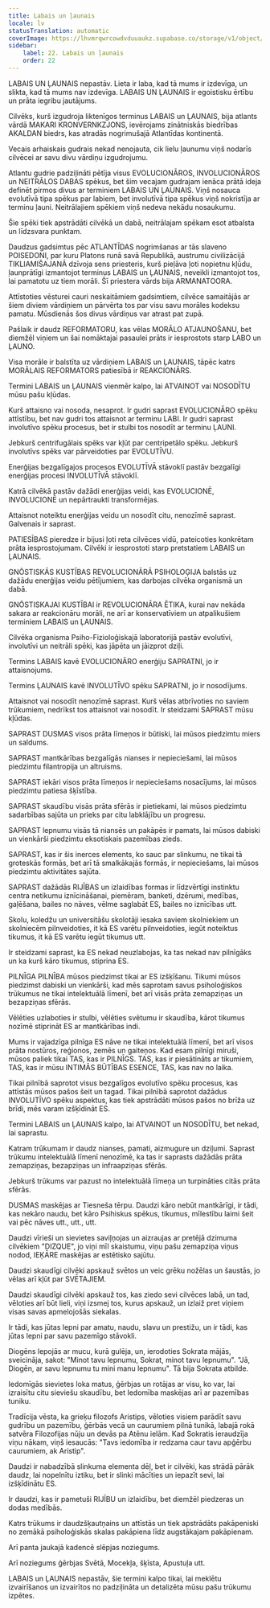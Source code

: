```yaml
---
title: Labais un ļaunais
locale: lv
statusTranslation: automatic
coverImage: https://lhvmrqwrcowdvduuaukz.supabase.co/storage/v1/object/public/strapi-uploads/small_cover-educacion-fundamental.webp-2d51a7828a2b1309555be27f7e2a61a0.webp
sidebar:
    label: 22. Labais un ļaunais
    order: 22
---
```

LABAIS UN ĻAUNAIS nepastāv. Lieta ir laba, kad tā mums ir izdevīga, un slikta, kad tā mums nav izdevīga. LABAIS UN ĻAUNAIS ir egoistisku ērtību un prāta iegribu jautājums.

Cilvēks, kurš izgudroja liktenīgos terminus LABAIS un ĻAUNAIS, bija atlants vārdā MAKARI KRONVERNKZJONS, ievērojams zinātniskās biedrības AKALDAN biedrs, kas atradās nogrimušajā Atlantīdas kontinentā.

Vecais arhaiskais gudrais nekad nenojauta, cik lielu ļaunumu viņš nodarīs cilvēcei ar savu divu vārdiņu izgudrojumu.

Atlantu gudrie padziļināti pētīja visus EVOLUCIONĀROS, INVOLUCIONĀROS un NEITRĀLOS DABAS spēkus, bet šim vecajam gudrajam ienāca prātā ideja definēt pirmos divus ar terminiem LABAIS UN ĻAUNAIS. Viņš nosauca evolutīvā tipa spēkus par labiem, bet involutīvā tipa spēkus viņš nokristīja ar terminu ļauni. Neitrālajiem spēkiem viņš nedeva nekādu nosaukumu.

Šie spēki tiek apstrādāti cilvēkā un dabā, neitrālajam spēkam esot atbalsta un līdzsvara punktam.

Daudzus gadsimtus pēc ATLANTĪDAS nogrimšanas ar tās slaveno POISEDONI, par kuru Platons runā savā Republikā, austrumu civilizācijā TIKLIAMIŠAJANĀ dzīvoja sens priesteris, kurš pieļāva ļoti nopietnu kļūdu, ļaunprātīgi izmantojot terminus LABAIS un ĻAUNAIS, neveikli izmantojot tos, lai pamatotu uz tiem morāli. Šī priestera vārds bija ARMANATOORA.

Attīstoties vēsturei cauri neskaitāmiem gadsimtiem, cilvēce samaitājās ar šiem diviem vārdiņiem un pārvērta tos par visu savu morāles kodeksu pamatu. Mūsdienās šos divus vārdiņus var atrast pat zupā.

Pašlaik ir daudz REFORMATORU, kas vēlas MORĀLO ATJAUNOŠANU, bet diemžēl viņiem un šai nomāktajai pasaulei prāts ir iesprostots starp LABO un ĻAUNO.

Visa morāle ir balstīta uz vārdiņiem LABAIS un ĻAUNAIS, tāpēc katrs MORĀLAIS REFORMATORS patiesībā ir REAKCIONĀRS.

Termini LABAIS un ĻAUNAIS vienmēr kalpo, lai ATVAINOT vai NOSODĪTU mūsu pašu kļūdas.

Kurš attaisno vai nosoda, nesaprot. Ir gudri saprast EVOLUCIONĀRO spēku attīstību, bet nav gudri tos attaisnot ar terminu LABI. Ir gudri saprast involutīvo spēku procesus, bet ir stulbi tos nosodīt ar terminu ĻAUNI.

Jebkurš centrifugālais spēks var kļūt par centripetālo spēku. Jebkurš involutīvs spēks var pārveidoties par EVOLUTĪVU.

Enerģijas bezgalīgajos procesos EVOLUTĪVĀ stāvoklī pastāv bezgalīgi enerģijas procesi INVOLUTĪVĀ stāvoklī.

Katrā cilvēkā pastāv dažādi enerģijas veidi, kas EVOLUCIONĒ, INVOLUCIONĒ un nepārtraukti transformējas.

Attaisnot noteiktu enerģijas veidu un nosodīt citu, nenozīmē saprast. Galvenais ir saprast.

PATIESĪBAS pieredze ir bijusi ļoti reta cilvēces vidū, pateicoties konkrētam prāta iesprostojumam. Cilvēki ir iesprostoti starp pretstatiem LABAIS un ĻAUNAIS.

GNŌSTISKĀS KUSTĪBAS REVOLUCIONĀRĀ PSIHOLOĢIJA balstās uz dažādu enerģijas veidu pētījumiem, kas darbojas cilvēka organismā un dabā.

GNŌSTISKAJAI KUSTĪBAI ir REVOLUCIONĀRA ĒTIKA, kurai nav nekāda sakara ar reakcionāru morāli, ne arī ar konservatīviem un atpalikušiem terminiem LABAIS un ĻAUNAIS.

Cilvēka organisma Psiho-Fizioloģiskajā laboratorijā pastāv evolutīvi, involutīvi un neitrāli spēki, kas jāpēta un jāizprot dziļi.

Termins LABAIS kavē EVOLUCIONĀRO enerģiju SAPRATNI, jo ir attaisnojums.

Termins ĻAUNAIS kavē INVOLUTĪVO spēku SAPRATNI, jo ir nosodījums.

Attaisnot vai nosodīt nenozīmē saprast. Kurš vēlas atbrīvoties no saviem trūkumiem, nedrīkst tos attaisnot vai nosodīt. Ir steidzami SAPRAST mūsu kļūdas.

SAPRAST DUSMAS visos prāta līmeņos ir būtiski, lai mūsos piedzimtu miers un saldums.

SAPRAST mantkārības bezgalīgās nianses ir nepieciešami, lai mūsos piedzimtu filantropija un altruisms.

SAPRAST iekāri visos prāta līmeņos ir nepieciešams nosacījums, lai mūsos piedzimtu patiesa šķīstība.

SAPRAST skaudību visās prāta sfērās ir pietiekami, lai mūsos piedzimtu sadarbības sajūta un prieks par citu labklājību un progresu.

SAPRAST lepnumu visās tā niansēs un pakāpēs ir pamats, lai mūsos dabiski un vienkārši piedzimtu eksotiskais pazemības zieds.

SAPRAST, kas ir šis inerces elements, ko sauc par slinkumu, ne tikai tā groteskās formās, bet arī tā smalkākajās formās, ir nepieciešams, lai mūsos piedzimtu aktivitātes sajūta.

SAPRAST dažādās RIJĪBAS un izlaidības formas ir līdzvērtīgi instinktu centra netikumu iznīcināšanai, piemēram, banketi, dzērumi, medības, gaļēšana, bailes no nāves, vēlme saglabāt ES, bailes no iznīcības utt.

Skolu, koledžu un universitāšu skolotāji iesaka saviem skolniekiem un skolniecēm pilnveidoties, it kā ES varētu pilnveidoties, iegūt noteiktus tikumus, it kā ES varētu iegūt tikumus utt.

Ir steidzami saprast, ka ES nekad neuzlabojas, ka tas nekad nav pilnīgāks un ka kurš kāro tikumus, stiprina ES.

PILNĪGA PILNĪBA mūsos piedzimst tikai ar ES izšķīšanu. Tikumi mūsos piedzimst dabiski un vienkārši, kad mēs saprotam savus psiholoģiskos trūkumus ne tikai intelektuālā līmenī, bet arī visās prāta zemapziņas un bezapziņas sfērās.

Vēlēties uzlaboties ir stulbi, vēlēties svētumu ir skaudība, kārot tikumus nozīmē stiprināt ES ar mantkārības indi.

Mums ir vajadzīga pilnīga ES nāve ne tikai intelektuālā līmenī, bet arī visos prāta nostūros, reģionos, zemēs un gaiteņos. Kad esam pilnīgi miruši, mūsos paliek tikai TAS, kas ir PILNĪGS. TAS, kas ir piesātināts ar tikumiem, TAS, kas ir mūsu INTIMĀS BŪTĪBAS ESENCE, TAS, kas nav no laika.

Tikai pilnībā saprotot visus bezgalīgos evolutīvo spēku procesus, kas attīstās mūsos pašos šeit un tagad. Tikai pilnībā saprotot dažādus INVOLUTĪVO spēku aspektus, kas tiek apstrādāti mūsos pašos no brīža uz brīdi, mēs varam izšķīdināt ES.

Termini LABAIS un ĻAUNAIS kalpo, lai ATVAINOT un NOSODĪTU, bet nekad, lai saprastu.

Katram trūkumam ir daudz nianses, pamati, aizmugure un dziļumi. Saprast trūkumu intelektuālā līmenī nenozīmē, ka tas ir saprasts dažādās prāta zemapziņas, bezapziņas un infraapziņas sfērās.

Jebkurš trūkums var pazust no intelektuālā līmeņa un turpināties citās prāta sfērās.

DUSMAS maskējas ar Tiesneša tērpu. Daudzi kāro nebūt mantkārīgi, ir tādi, kas nekāro naudu, bet kāro Psihiskus spēkus, tikumus, mīlestību laimi šeit vai pēc nāves utt., utt., utt.

Daudzi vīrieši un sievietes saviļņojas un aizraujas ar pretējā dzimuma cilvēkiem "DIZQUE", jo viņi mīl skaistumu, viņu pašu zemapziņa viņus nodod, IEĶĀRE maskējas ar estētisko sajūtu.

Daudzi skaudīgi cilvēki apskauž svētos un veic grēku nožēlas un šaustās, jo vēlas arī kļūt par SVĒTAJIEM.

Daudzi skaudīgi cilvēki apskauž tos, kas ziedo sevi cilvēces labā, un tad, vēloties arī būt lieli, viņi izsmej tos, kurus apskauž, un izlaiž pret viņiem visas savas apmelojošās siekalas.

Ir tādi, kas jūtas lepni par amatu, naudu, slavu un prestižu, un ir tādi, kas jūtas lepni par savu pazemīgo stāvokli.

Diogēns lepojās ar mucu, kurā gulēja, un, ierodoties Sokrata mājās, sveicināja, sakot: "Minot tavu lepnumu, Sokrat, minot tavu lepnumu". "Jā, Diogēn, ar savu lepnumu tu mini manu lepnumu". Tā bija Sokrata atbilde.

Iedomīgās sievietes loka matus, ģērbjas un rotājas ar visu, ko var, lai izraisītu citu sieviešu skaudību, bet Iedomība maskējas arī ar pazemības tuniku.

Tradīcija vēsta, ka grieķu filozofs Aristips, vēloties visiem parādīt savu gudrību un pazemību, ģērbās vecā un caurumiem pilnā tunikā, labajā rokā satvēra Filozofijas nūju un devās pa Atēnu ielām. Kad Sokratis ieraudzīja viņu nākam, viņš iesaucās: "Tavs iedomība ir redzama caur tavu apģērbu caurumiem, ak Aristip".

Daudzi ir nabadzībā slinkuma elementa dēļ, bet ir cilvēki, kas strādā pārāk daudz, lai nopelnītu iztiku, bet ir slinki mācīties un iepazīt sevi, lai izšķīdinātu ES.

Ir daudzi, kas ir pametuši RIJĪBU un izlaidību, bet diemžēl piedzeras un dodas medībās.

Katrs trūkums ir daudzšķautņains un attīstās un tiek apstrādāts pakāpeniski no zemākā psiholoģiskās skalas pakāpiena līdz augstākajam pakāpienam.

Arī panta jaukajā kadencē slēpjas noziegums.

Arī noziegums ģērbjas Svētā, Mocekļa, šķīsta, Apustuļa utt.

LABAIS un ĻAUNAIS nepastāv, šie termini kalpo tikai, lai meklētu izvairīšanos un izvairītos no padziļināta un detalizēta mūsu pašu trūkumu izpētes.

